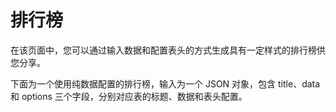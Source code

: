 # 排行榜


在该页面中，您可以通过输入数据和配置表头的方式生成具有一定样式的排行榜供您分享。

<Leaderboard />

下面为一个使用纯数据配置的排行榜，输入为一个 JSON 对象，包含 title、data 和 options 三个字段，分别对应表的标题、数据和表头配置。

<SimpleLeaderboard />
